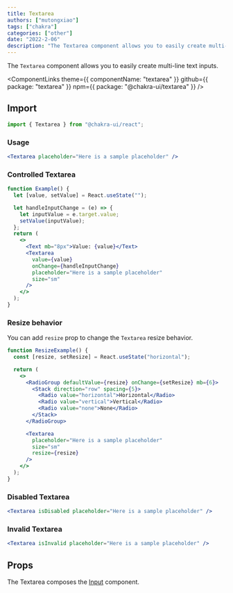 ```yaml
---
title: Textarea
authors: ["mutongxiao"]
tags: ["chakra"]
categories: ["other"]
date: "2022-2-06"
description: "The Textarea component allows you to easily create multi-line text inputs."
---
```


The `Textarea` component allows you to easily create multi-line text inputs.

<ComponentLinks
  theme={{ componentName: "textarea" }}
  github={{ package: "textarea" }}
  npm={{ package: "@chakra-ui/textarea" }}
/>

<carbon-ad></carbon-ad>

## Import

```js
import { Textarea } from "@chakra-ui/react";
```

### Usage

```jsx
<Textarea placeholder="Here is a sample placeholder" />
```

### Controlled Textarea

```jsx
function Example() {
  let [value, setValue] = React.useState("");

  let handleInputChange = (e) => {
    let inputValue = e.target.value;
    setValue(inputValue);
  };
  return (
    <>
      <Text mb="8px">Value: {value}</Text>
      <Textarea
        value={value}
        onChange={handleInputChange}
        placeholder="Here is a sample placeholder"
        size="sm"
      />
    </>
  );
}
```

### Resize behavior

You can add `resize` prop to change the `Textarea` resize behavior.

```jsx
function ResizeExample() {
  const [resize, setResize] = React.useState("horizontal");

  return (
    <>
      <RadioGroup defaultValue={resize} onChange={setResize} mb={6}>
        <Stack direction="row" spacing={5}>
          <Radio value="horizontal">Horizontal</Radio>
          <Radio value="vertical">Vertical</Radio>
          <Radio value="none">None</Radio>
        </Stack>
      </RadioGroup>

      <Textarea
        placeholder="Here is a sample placeholder"
        size="sm"
        resize={resize}
      />
    </>
  );
}
```

### Disabled Textarea

```jsx
<Textarea isDisabled placeholder="Here is a sample placeholder" />
```

### Invalid Textarea

```jsx
<Textarea isInvalid placeholder="Here is a sample placeholder" />
```

## Props

The Textarea composes the [Input](/docs/components/form/input) component.

<PropsTable of="Textarea" />
